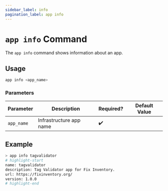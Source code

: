 ```yaml
---
sidebar_label: info
pagination_label: app info
---
```


# `app info` Command

The `app info` command shows information about an app.

## Usage

```bash
app info <app_name>
```

### Parameters

| Parameter  | Description             | Required? | Default Value |
| ---------- | ----------------------- | --------- | ------------- |
| `app_name` | Infrastructure app name | ✔️        |               |

## Example

```bash
> app info tagvalidator
# highlight-start
name: tagvalidator
description: Tag Validator app for Fix Inventory.
url: https://fixinventory.org/
version: 1.0.0
# highlight-end
```
